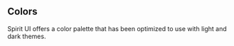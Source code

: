 ## Colors

Spirit UI offers a color palette that has been optimized to use with light and dark themes.

<ColorPalette />
